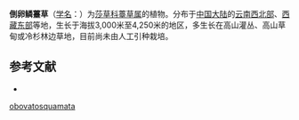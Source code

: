 {{Speciesbox
| name = 倒卵鳞薹草
| status = 
| status_system = 
| image =
| genus = Carex
| species = obovatosquamata
| authority = Wang et Y. L. Chang ex P. C. Li
}}

'''倒卵鳞薹草'''（[[学名|学名]]：{{lang|la|''Carex obovatosquamata''}}）为[[莎草科|莎草科]][[薹草属|薹草属]]的植物。分布于[[中国大陆|中国大陆]]的[[云南西北部|云南西北部]]、[[西藏东部|西藏东部]]等地，生长于海拔3,000米至4,250米的地区，多生长在高山灌丛、高山草甸或冷杉林边草地，目前尚未由人工引种栽培。

== 参考文献 ==
<div class="references-small">
* {{cite web| url =http://www.bioinfo.cn/db05/KmzwSpecies.php?action=view&id=24963| title =倒卵鳞薹草| work =《中国高等植物数据库全库》| publisher =中国科学院微生物研究所| author =昆明植物研究所| accessdate =2009-02-25| deadurl =yes| archiveurl =https://web.archive.org/web/20160305075703/http://www.bioinfo.cn/db05/KmzwSpecies.php?action=view&id=24963| archivedate =2016-03-05}}
</div>
{{Taxonbar|from=Q10888222}}

{{DEFAULTSORT:Carex obovatosquamata}}
[[Category:薹草属|obovatosquamata]]


{{Carex-stub}}